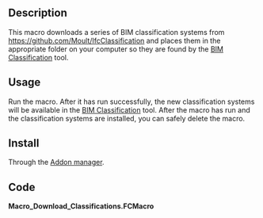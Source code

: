 <languages/>

{{Macro
|Name=Download Classifications
|Description=Downloads a package of BIM classification systems for use in FreeCAD
|Author=yorik
|Version=1.0
|Date=2024-12-13
|FCVersion=All
}}

==Description==

This macro downloads a series of BIM classification systems from https://github.com/Moult/IfcClassification and places them in the appropriate folder on your computer so they are found by the [[BIM_Classification|BIM Classification]] tool.

==Usage==

Run the macro. After it has run successfully, the new classification systems will be available in the [[BIM_Classification|BIM Classification]] tool. After the macro has run and the classification systems are installed, you can safely delete the macro.

==Install==

Through the [[Std_AddonMgr|Addon manager]].

==Code==

'''Macro_Download_Classifications.FCMacro'''

{{MacroCode|code=
import os
import FreeCAD
import requests
import json

target = os.path.join(FreeCAD.getUserAppDataDir(), "BIM", "Classification")
apireq = "https://api.github.com/repos/Moult/IfcClassification/contents/xml"

r = requests.get(apireq)
if r.ok:
    j = json.loads(r.content)
    print("Installing to", target", ...")
    for f in j:
        df = requests.get(f["download_url"])
        with open(os.path.join(target, f["name"]), 'wb') as tf:
            tf.write(df.content)
            print("Downloaded", f["name"])
else:
    print("error getting repo contents")
}}